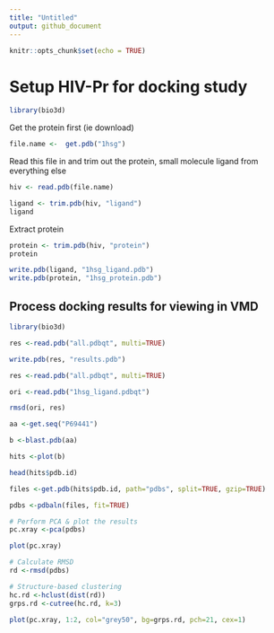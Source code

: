 ```yaml
---
title: "Untitled"
output: github_document
---
```


```r
knitr::opts_chunk$set(echo = TRUE)
```

# Setup HIV-Pr for docking study

```r
library(bio3d)
```


Get the protein first (ie download)
```r
file.name <-  get.pdb("1hsg")


```


Read this file in and trim out the protein, small molecule ligand from everything else

```r
hiv <- read.pdb(file.name)


```


```r
ligand <- trim.pdb(hiv, "ligand")
ligand
```


Extract protein

```r
protein <- trim.pdb(hiv, "protein")
protein
```

```r
write.pdb(ligand, "1hsg_ligand.pdb")
write.pdb(protein, "1hsg_protein.pdb")
```


## Process docking results for viewing in VMD

```r
library(bio3d)

res <-read.pdb("all.pdbqt", multi=TRUE)

write.pdb(res, "results.pdb")
```

```r


res <-read.pdb("all.pdbqt", multi=TRUE)

ori <-read.pdb("1hsg_ligand.pdbqt")

rmsd(ori, res)

```





```r
aa <-get.seq("P69441")
```

```r
b <-blast.pdb(aa)
```


```r
hits <-plot(b)
```


```r
head(hits$pdb.id)
```



```r
files <-get.pdb(hits$pdb.id, path="pdbs", split=TRUE, gzip=TRUE)
```


```r
pdbs <-pdbaln(files, fit=TRUE)
```



```r
# Perform PCA & plot the results
pc.xray <-pca(pdbs)

plot(pc.xray)
```




```r
# Calculate RMSD
rd <-rmsd(pdbs)

# Structure-based clustering
hc.rd <-hclust(dist(rd))
grps.rd <-cutree(hc.rd, k=3)
```

```r
plot(pc.xray, 1:2, col="grey50", bg=grps.rd, pch=21, cex=1)
```





